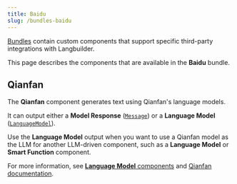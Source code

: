 ```yaml
---
title: Baidu
slug: /bundles-baidu
---
```



[Bundles](/components-bundle-components) contain custom components that support specific third-party integrations with Langbuilder.

This page describes the components that are available in the **Baidu** bundle.

## Qianfan

The **Qianfan** component generates text using Qianfan's language models.

It can output either a **Model Response** ([`Message`](/data-types#message)) or a **Language Model** ([`LanguageModel`](/data-types#languagemodel)).

Use the **Language Model** output when you want to use a Qianfan model as the LLM for another LLM-driven component, such as a **Language Model** or **Smart Function** component.

For more information, see [**Language Model** components](/components-models) and [Qianfan documentation](https://github.com/baidubce/bce-qianfan-sdk).
